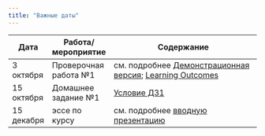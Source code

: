 ```yaml
---
title: "Важные даты"
---
```

 
Дата | Работа/мероприятие  | Содержание
-------- | -------- | --------------------------------------------------------
3 октября | Проверочная работа №1 | см. подробнее <a href="RAPDC_demo_test1.pdf" title=>Демонстрационная версия</a>; <a href="RAPDC_LO1_2023.pdf" title=>Learning Outcomes</a>
15 октября | Домашнее задание №1 | <a href="RAPDC_hw1_2023.pdf" title=>Условие ДЗ1</a> 
15 декабря | эссе по курсу | см. подробнее <a href="RAPDC_intro_2023.pdf" title=>вводную презентацию</a>



 